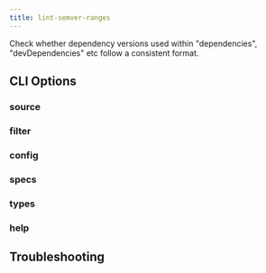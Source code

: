 ```yaml
---
title: lint-semver-ranges
---
```



Check whether dependency versions used within "dependencies", "devDependencies" etc follow a consistent format.

## CLI Options

### source

<SourceOption command="lint-semver-ranges" />

### filter

<FilterOption command="lint-semver-ranges" />

### config

<ConfigOption command="lint-semver-ranges" />

### specs

<SpecsOption command="lint-semver-ranges" />

### types

<TypesOption command="lint-semver-ranges" />

### help

<HelpOption command="lint-semver-ranges" />

## Troubleshooting

<LogLevelOption command="lint-semver-ranges" />
